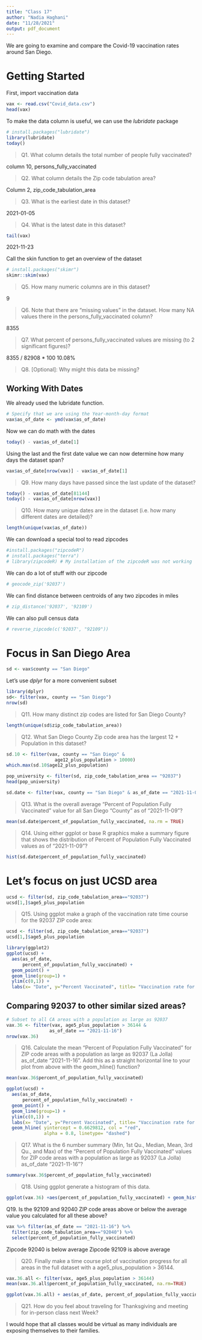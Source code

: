 ```yaml
---
title: "Class 17"
author: "Nadia Haghani"
date: "11/28/2021"
output: pdf_document
---
```


We are going to examine and compare the Covid-19 vaccination rates around San Diego.

# Getting Started

First, import vaccination data

```r
vax <- read.csv("Covid_data.csv")
head(vax)
```

To make the data column is useful, we can use the *lubridate* package

```r
# install.packages("lubridate")
library(lubridate)
today()
```



> Q1. What column details the total number of people fully vaccinated? 

column 10, persons_fully_vaccinated

> Q2. What column details the Zip code tabulation area? 

Column 2, zip_code_tabulation_area

> Q3. What is the earliest date in this dataset?

2021-01-05

> Q4. What is the latest date in this dataset?

```r
tail(vax)
```

2021-11-23

Call the skin function to get an overview of the dataset

```r
# install.packages("skimr")
skimr::skim(vax)
```

> Q5. How many numeric columns are in this dataset? 

9

> Q6. Note that there are “missing values” in the dataset. How many NA values there in the persons_fully_vaccinated column? 

8355

> Q7. What percent of persons_fully_vaccinated values are missing (to 2 significant figures)? 

8355 / 82908 * 100
10.08% 

> Q8. [Optional]: Why might this data be missing?



## Working With Dates

We already used the lubridate function. 

```r
# Specify that we are using the Year-month-day format
vax$as_of_date <- ymd(vax$as_of_date)
```

Now we can do math with the dates

```r
today() - vax$as_of_date[1]
```

Using the last and the first date value we can now determine how many days the dataset span?

```r
vax$as_of_date[nrow(vax)] - vax$as_of_date[1]
```


> Q9. How many days have passed since the last update of the dataset? 

```r
today() - vax$as_of_date[81144]
today() - vax$as_of_date[nrow(vax)]

```


> Q10. How many unique dates are in the dataset (i.e. how many different dates are detailed)? 

```r
length(unique(vax$as_of_date))
```


We can download a special tool to read zipcodes

```r
#install.packages("zipcodeR")
# install.packages("terra")
# library(zipcodeR) # My installation of the zipcodeR was not working
```


We can do a lot of stuff with our zipcode

```r
# geocode_zip('92037')
```
We can find distance between centroids of any two zipcodes in miles

```r
# zip_distance('92037', '92109')
```

We can also pull census data
```r
# reverse_zipcode(c('92037', "92109"))
```

# Focus in San Diego Area

```r
sd <- vax$county == "San Diego"
```

Let's use *dplyr* for a more convenient subset
```r
library(dplyr)
sd<- filter(vax, county == "San Diego")
nrow(sd)
```

> Q11. How many distinct zip codes are listed for San Diego County?

```r
length(unique(sd$zip_code_tabulation_area))
```

> Q12. What San Diego County Zip code area has the largest 12 + Population in this dataset?

```r
sd.10 <- filter(vax, county == "San Diego" &
                  age12_plus_population > 10000)
which.max(sd.10$age12_plus_population)
```

```r
pop_university <- filter(sd, zip_code_tabulation_area == "92037")
head(pop_university)
```

```r
sd.date <- filter(vax, county == "San Diego" & as_of_date == "2021-11-09")
```



> Q13. What is the overall average “Percent of Population Fully Vaccinated” value for all San Diego “County” as of “2021-11-09”? 

```r
mean(sd.date$percent_of_population_fully_vaccinated, na.rm = TRUE) 
```



> Q14. Using either ggplot or base R graphics make a summary figure that shows the distribution of Percent of Population Fully Vaccinated values as of “2021-11-09”?

```r
hist(sd.date$percent_of_population_fully_vaccinated)

```


# Let's focus on just UCSD area

```r
ucsd <- filter(sd, zip_code_tabulation_area=="92037")
ucsd[1,]$age5_plus_population
```

> Q15. Using ggplot make a graph of the vaccination rate time course for the 92037 ZIP code area:

```r
ucsd <- filter(sd, zip_code_tabulation_area=="92037")
ucsd[1,]$age5_plus_population
```

```r
library(ggplot2)
ggplot(ucsd) +
  aes(as_of_date,
      percent_of_population_fully_vaccinated) +
  geom_point() +
  geom_line(group=1) +
  ylim(c(0,1)) +
  labs(x= "Date", y="Percent Vaccinated", title= "Vaccination rate for La Jolla CA")
```

## Comparing 92037 to other similar sized areas?

```r
# Subset to all CA areas with a population as large as 92037
vax.36 <- filter(vax, age5_plus_population > 36144 &
                as_of_date == "2021-11-16")
nrow(vax.36)
```

> Q16. Calculate the mean “Percent of Population Fully Vaccinated” for ZIP code areas with a population as large as 92037 (La Jolla) as_of_date “2021-11-16”. Add this as a straight horizontal line to your plot from above with the geom_hline() function?

```r
mean(vax.36$percent_of_population_fully_vaccinated)
```

```r
ggplot(ucsd) +
  aes(as_of_date,
      percent_of_population_fully_vaccinated) +
  geom_point() +
  geom_line(group=1) +
  ylim(c(0,1)) +
  labs(x= "Date", y="Percent Vaccinated", title= "Vaccination rate for La Jolla CA")  + 
  geom_hline( yintercept = 0.6629812, col = "red", 
              alpha = 0.8, linetype= "dashed")
```


> Q17. What is the 6 number summary (Min, 1st Qu., Median, Mean, 3rd Qu., and Max) of the “Percent of Population Fully Vaccinated” values for ZIP code areas with a population as large as 92037 (La Jolla) as_of_date “2021-11-16”?

```r
summary(vax.36$percent_of_population_fully_vaccinated)
```

> Q18. Using ggplot generate a histogram of this data.

```r
ggplot(vax.36) +aes(percent_of_population_fully_vaccinated) + geom_histogram(bins=15)
```

Q19. Is the 92109 and 92040 ZIP code areas above or below the average value you calculated for all these above?

```r
vax %>% filter(as_of_date == "2021-11-16") %>%  
  filter(zip_code_tabulation_area=="92040") %>%
  select(percent_of_population_fully_vaccinated)
```
Zipcode 92040 is below average
Zipcode 92109 is above average

> Q20. Finally make a time course plot of vaccination progress for all areas in the full dataset with a age5_plus_population > 36144.

```r
vax.36.all <- filter(vax, age5_plus_population > 36144)
mean(vax.36.all$percent_of_population_fully_vaccinated, na.rm=TRUE)
```

```r
ggplot(vax.36.all) + aes(as_of_date, percent_of_population_fully_vaccinated, group=zip_code_tabulation_area) + geom_line(alpha=0.2, color = "blue")  + labs(x="Date", y= "Percent Vaccinated", title = "Vaccination rate accross California", subtitle = "Only areas with a population above 36k are shown") + geom_hline( yintercept = 0.66,linetype= "dashed")
```
> Q21. How do you feel about traveling for Thanksgiving and meeting for in-person class next Week?

I would hope that all classes would be virtual as many individuals are exposing themselves to their families. 



